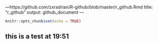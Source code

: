 ---https://github.com/zxradrian/R-github/blob/master/r_github.Rmd
title: "r_github"
output: github_document
---

```r
knitr::opts_chunk$set(echo = TRUE)
```

## this is a test at 19:51
